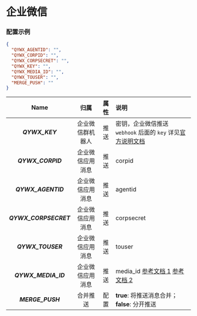 
<Cards>
  <Card
    title="BARK"
    href="/settings/notify/bark"
  />
  <Card
    title="CoolPush"
    href="/settings/notify/coolpush"
  />
  <Card
    title="钉钉"
    href="/settings/notify/dingtalk"
  />
  <Card
    title="飞书"
    href="/settings/notify/feishu"
  />
  <Card
    title="PushPlus"
    href="/settings/notify/pushplus"
  />
  <Card
    title="Qmsg 酱"
    href="/settings/notify/qmsg"
  />
  <Card
    title="企业微信"
    href="/settings/notify/qywx"
  />
  <Card
    title="Server 酱"
    href="/settings/notify/server"
  />
  <Card
    title="Telegram"
    href="/settings/notify/telegram"
  />
  <Card
    title="Server 酱 TURBO"
    href="/settings/notify/turbo"
  />
</Cards>

# 企业微信

### 配置示例

```json
{
  "QYWX_AGENTID": "",
  "QYWX_CORPID": "",
  "QYWX_CORPSECRET": "",
  "QYWX_KEY": "",
  "QYWX_MEDIA_ID": "",
  "QYWX_TOUSER": "",
  "MERGE_PUSH": ""
}
```

|         Name          |       归属       | 属性 | 说明                                                                                                                                                                                                                           |
| :-------------------: | :--------------: | :--: | :----------------------------------------------------------------------------------------------------------------------------------------------------------------------------------------------------------------------------- |
|    _**QYWX_KEY**_     | 企业微信群机器人 | 推送 | 密钥，企业微信推送 `webhook` 后面的 `key` 详见[官方说明文档](https://work.weixin.qq.com/api/doc/90000/90136/91770)                                                                                                             |
|   _**QYWX_CORPID**_   | 企业微信应用消息 | 推送 | corpid                                                                                                                                                                                                                         |
|  _**QYWX_AGENTID**_   | 企业微信应用消息 | 推送 | agentid                                                                                                                                                                                                                        |
| _**QYWX_CORPSECRET**_ | 企业微信应用消息 | 推送 | corpsecret                                                                                                                                                                                                                     |
|   _**QYWX_TOUSER**_   | 企业微信应用消息 | 推送 | touser                                                                                                                                                                                                                         |
|  _**QYWX_MEDIA_ID**_  | 企业微信应用消息 | 推送 | media_id [参考文档 1](https://note.youdao.com/ynoteshare1/index.html?id=351e08a72378206f9dd64d2281e9b83b&type=note) [参考文档 2](https://note.youdao.com/ynoteshare1/index.html?id=1a0c8aff284ad28cbd011b29b3ad0191&type=note) |
|   _**MERGE_PUSH**_    |     合并推送     | 配置 | **true**: 将推送消息合并；**false**: 分开推送                                                                                                                                                                                  |
